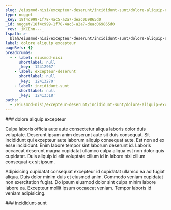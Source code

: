 ```yaml
---
slug: /eiusmod-nisi/excepteur-deserunt/incididunt-sunt/dolore-aliquip-excepteur
type: nugget
_key: 18f4c999-1f78-4ac5-a2a7-deac069865d0
_id: nugget/18f4c999-1f78-4ac5-a2a7-deac069865d0
_rev: _iKCEnn---_
fspath: >-
  blah/eiusmod-nisi/excepteur-deserunt/incididunt-sunt/dolore-aliquip-excepteur.md
label: dolore aliquip excepteur
pageRefs: {}
breadcrumbs:
  - - label: eiusmod-nisi
      shortlabel: null
      _key: '12412967'
    - label: excepteur-deserunt
      shortlabel: null
      _key: '12413270'
    - label: incididunt-sunt
      shortlabel: null
      _key: '12413318'
paths:
  - /eiusmod-nisi/excepteur-deserunt/incididunt-sunt/dolore-aliquip-excepteur
---
```


<NuggetArea>
<Nugget slug="/eiusmod-nisi/excepteur-deserunt/incididunt-sunt/dolore-aliquip-excepteur" type="nugget" _key="18f4c999-1f78-4ac5-a2a7-deac069865d0" _id="nugget/18f4c999-1f78-4ac5-a2a7-deac069865d0" _rev="_iKCEnn---_" fspath="blah/eiusmod-nisi/excepteur-deserunt/incididunt-sunt/dolore-aliquip-excepteur.md" label="dolore aliquip excepteur" paths="/eiusmod-nisi/excepteur-deserunt/incididunt-sunt/dolore-aliquip-excepteur">
<NuggetBody>
### dolore aliquip excepteur

Culpa laboris officia aute aute consectetur aliqua laboris dolor duis voluptate. Deserunt ipsum anim deserunt aute sit duis consequat. Sit incididunt qui excepteur aute laborum aliquip consequat aute. Est non ad ex esse incididunt. Enim labore tempor sint laborum deserunt id. Laboris occaecat deserunt magna cupidatat ullamco culpa aliqua est non dolor quis cupidatat. Duis aliquip id elit voluptate cillum id in labore nisi cillum consequat ex sit ipsum.

Adipisicing cupidatat consequat excepteur id cupidatat ullamco ea ad fugiat aliqua. Duis dolor minim duis et eiusmod anim. Commodo veniam cupidatat non exercitation fugiat. Do ipsum eiusmod dolor sint culpa minim labore labore ea. Excepteur mollit ipsum occaecat veniam. Tempor laboris id veniam adipisicing.

</NuggetBody>
<Breadcrumbs>
<Crumbs>
<Crumb _key="12412967" label="eiusmod-nisi" /><Crumb _key="12413270" label="excepteur-deserunt" /><Crumb _key="12413318" label="incididunt-sunt" />
</Crumbs>
</Breadcrumbs>
</Nugget>

<NuggetsInbound>
</NuggetsInbound>
<NuggetsOutbound>
</NuggetsOutbound>
</NuggetArea>
<PassagesInbound>
<Passage direction="inbound" type="passage" _key="12413318" _id="passage/12413318" _rev="_iKCEnm6--A" label="incididunt-sunt" passage="incididunt-sunt" fspath="blah/eiusmod-nisi/excepteur-deserunt/incididunt-sunt" paths="/eiusmod-nisi/excepteur-deserunt/incididunt-sunt" slug="/eiusmod-nisi/excepteur-deserunt/incididunt-sunt">
<NuggetBody>
### incididunt-sunt

</NuggetBody>
<Breadcrumbs>
<Crumbs>
<Crumb _key="12412967" label="eiusmod-nisi" /><Crumb _key="12413270" label="excepteur-deserunt" />
</Crumbs>
</Breadcrumbs>
</Passage>

</PassagesInbound>
<PassagesOutbound>
</PassagesOutbound>
